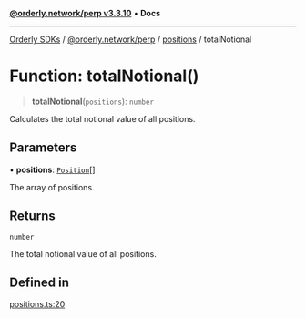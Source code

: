 [**@orderly.network/perp v3.3.10**](/sdks/tech-doc/@orderly.network/perp/README) • **Docs**

***

[Orderly SDKs](/sdks/tech-doc/packages) / [@orderly.network/perp](/sdks/tech-doc/@orderly.network/perp/README) / [positions](/sdks/tech-doc/@orderly.network/perp/namespaces/positions/README) / totalNotional

# Function: totalNotional()

> **totalNotional**(`positions`): `number`

Calculates the total notional value of all positions.

## Parameters

• **positions**: [`Position`](/sdks/tech-doc/@orderly.network/types/namespaces/API/interfaces/Position)[]

The array of positions.

## Returns

`number`

The total notional value of all positions.

## Defined in

[positions.ts:20](https://github.com/OrderlyNetwork/js-sdk/blob/554ae704783e3b83c40bb234a899e8f02987d9b6/packages/perp/src/positions.ts#L20)

